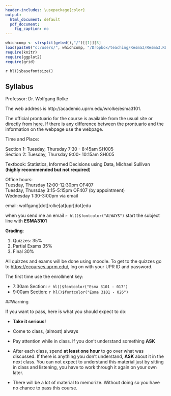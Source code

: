 ```yaml
---
header-includes: \usepackage{color} 
output:
  html_document: default
  pdf_document:
    fig_caption: no
---
```


```r
whichcomp <- strsplit(getwd(),"/")[[1]][3]
load(paste0("c:/users/", whichcomp, "/Dropbox/teaching/Resma3/Resma3.RData"))
require(knitr)
require(ggplot2)
require(grid)
```
`r hl()$basefontsize()`

## Syllabus


Professor: Dr. Wolfgang Rolke

The web address is http://academic.uprm.edu/wrolke/esma3101.

The official prontuario for the course is available from the usual site or directly from [here](href="WolfgangRolkeEsma3101.pdf). If there is any difference between the prontuario and the information on the webpage use the webpage.

Time and Place: 

Section 1: Tuesday, Thursday 7:30 - 8:45am SH005  
Section 2: Tuesday, Thursday 9:00- 10:15am SH005

Textbook: Statistics, Informed Decisions using Data, Michael Sullivan
(**highly recommended but not required**)
  
Office hours:   
Tuesday, Thursday 12:00-12:30pm OF407  
Tuesday, Thursday 3:15-5:15pm OF407 (by appointment)  
Wednesday  1:30-3:00pm via email   

email: wolfgang[dot]rolke[at]upr[dot]edu  

when you send me an email `r hl()$fontcolor("ALWAYS")` start the subject line with <b>ESMA3101</b>

**Grading**: 

1.  Quizzes: 35%  
2.  Partial Exams 35%  
3.  Final 30%  

All quizzes and exams will be done using moodle. To get to the quizzes go to [https://ecourses.uprm.edu/](https://ecourses.uprm.edu/), log on with your UPR ID and password. 

The first time use the enrollment key: 
 
-  7:30am Section: `r hl()$fontcolor("Esma 3101 - 017")`  
-  9:00am Section: `r hl()$fontcolor("Esma 3101 - 026")`

##Warning

If you want to pass, here is what you should expect to do:

- **Take it serious!**

- Come to class, (almost) always

- Pay attention while in class. If you don't understand something **ASK**

- After each class, spend **at least one hour** to go over what was discussed. If there is anything you don't understand, **ASK** about it in the next class. You can not expect to understand this material just by sitting in class and listening, you have to work through it again on your own later.

- There will be a lot of material to memorize. Without doing so you have no chance to pass this course.


